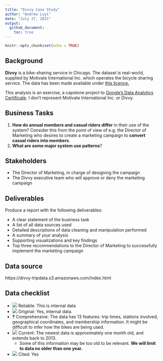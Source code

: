 ```yaml
---
title: "Divvy Case Study"
author: "Andrew Luyt"
date: "July 27, 2021"
output: 
  github_document:
    toc: true
---
```


```r
knitr::opts_chunk$set(echo = TRUE)
```

## Background
**Divvy** is a bike-sharing service
in Chicago.  The dataset is real-world, supplied by Motivate International 
Inc. which operates the  bicycle sharing service. The data has been
made available under [this licence.](https://www.divvybikes.com/data-license-agreement)

This analysis is an exercise, a capstone project to [Google's
Data Analytics Certificate](https://www.coursera.org/professional-certificates/google-data-analytics).
I don't represent  Motivate International
Inc. or Divvy.

## Business Tasks
1. **How do annual members and casual riders differ** in their use of the
system?  Consider this from the point of view of e.g. the Director of Marketing
who desires to create a marketing campaign to **convert casual riders
into members**.
2. **What are some major system use patterns**?

## Stakeholders
- The Director of Marketing, in charge of designing the campaign
- The Divvy executive team who will approve or deny the marketing campaign

## Deliverables
Produce a report with the following deliverables:

- A clear statement of the business task
- A list of all data sources used
- Detailed descriptions of data cleaning and manipulation performed
- A summary of your analysis
- Supporting visualizations and key findings
- Top three recommendations to the Director of Marketing to successfully implement
  the marketing campaign

## Data source
https://divvy-tripdata.s3.amazonaws.com/index.html

## Data checklist
- ![](img/checkmark.png) Reliable: This is internal data
- ![](img/checkmark.png) Original: Yes, internal data.
- **?** Comprehensive: The data has 13 features: trip times, stations involved, geographical coordinates, and membership information. It might be difficult to infer how the bikes are being used.
- ![](img/checkmark.png) Current: The newest data is approximately one month old, and extends back to 2013.
  - Some of this information may be too old to be relevant. **We will limit to data no older than one year.**
- ![](img/checkmark.png) Cited: Yes


